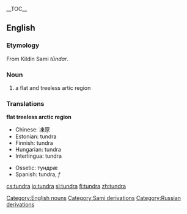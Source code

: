 {{wikipedia}}
__TOC__

==English==

===Etymology===
From Kildin Sami ''tūndar''. <!-- cyrillization required -->

=== Noun ===
#a flat and treeless artic region

=== Translations ===
<!--DefA-->'''flat treeless arctic region'''
{{top}}
<!--languages from A to I go here-->
*Chinese: 凍原
*Estonian: tundra
*Finnish: tundra
*Hungarian: tundra
*Interlingua: tundra
{{mid}}
<!--languages from J to Z go here-->
*Ossetic: тундрæ
*Spanish: tundra, ''f''
{{bottom}}

[[Category:English nouns]]
[[Category:Sami derivations]]
[[Category:Russian derivations]]

[[cs:tundra]]
[[io:tundra]]
[[sl:tundra]]
[[fi:tundra]]
[[zh:tundra]]